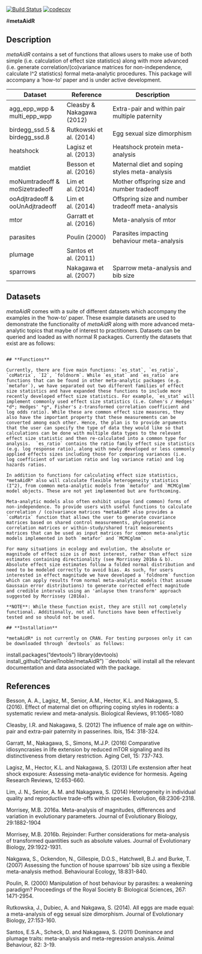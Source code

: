 [![Build Status](https://travis-ci.org/daniel1noble/metaAidR.svg?branch=master)](https://travis-ci.org/daniel1noble/metaAidR) [![codecov](https://codecov.io/gh/daniel1noble/metaAidR/branch/master/graph/badge.svg)](https://codecov.io/gh/daniel1noble/metaAidR)

#**metaAidR**

## **Description**

*metaAidR* contains a set of functions that allows users to make use of both simple (i.e. calculation of effect size statistics) along with more advanced (i.e. generate correlation/(co)variance matrices for non-independence, calculate I^2 statistics) formal meta-analytic procedures. This package will accompany a 'how-to' paper and is under active development. 

| Dataset                         | Reference                 | Description                                      |
|---------------------------------|---------------------------|--------------------------------------------------|
| agg_epp_wpp & multi_epp_wpp     | Cleasby & Nakagawa (2012) | Extra-pair and within pair multiple paternity    |
| birdegg_ssd.5 & birdegg_ssd.8   | Rutkowski et al. (2014)   | Egg sexual size dimorphism                       |
| heatshock                       | Lagisz et al. (2013)      | Heatshock protein meta-analysis                  |
| matdiet                         | Besson et al. (2016)      | Maternal diet and soping styles meta-analysis    |
| moNumtradeoff & moSizetradeoff  | Lim et al. (2014)         | Mother offspring size and number tradeoff        |
| ooAdjtradeoff & ooUnAdjtradeoff | Lim et al. (2014)         | Offspring size and number tradeoff meta-analysis |
| mtor                            | Garratt et al. (2016)     | Meta-analysis of mtor                            |
| parasites                       | Poulin (2000)             | Parasites impacting behaviour meta-analysis      |
| plumage                         | Santos et al. (2011)      |                                                  |
| sparrows                        | Nakagawa et al. (2007)    | Sparrow meta-analysis and bib size               |

## **Datasets**

*metaAidR* comes with a suite of different datasets which accompany the examples in the 'how-to' paper. These example datasets are used to demonstrate the functionality of *metaAidR* along with more advanced meta-analytic topics that maybe of interest to practitioners. Datasets can be queried and loaded as with normal R packages. Currently the datasets that exist are as follows:

```

## **Functions**

Currently, there are five main functions: `es_stat`, `es_ratio`, `coMatrix`, `I2`, `foldnorm`. While `es_stat` and `es_ratio` are functions that can be found in other meta-analytic packages (e.g. `metafor`), we have separated out two different families of effect size statistics and have expanded these functions to include more recently developed effect size statistics. For example, `es_stat` will implement commonly used effect size statistics (i.e. Cohen's / Hedges' *d*; Hedges' *g*, Fisher's z-transformed correlation coefficient and log odds ratio). While these are common effect size measures, they also have the important property that these measurements can be converted among each other. Hence, the plan is to provide arguments that the user can specify the type of data they would like so that calculations can be done with multiple data types to the relevant effect size statistic and then re-calculated into a common type for analysis.  `es_ratio` contains the ratio family effect size statistics (e.g. log response ratio), along with newly developed or less commonly applied effects sizes including those for comparing variances (i.e. log coefficient of variation ratio and log variance ratio) and log hazards ratios. 

In addition to functions for calculating effect size statistics, *metaAidR* also will calculate flexible heterogeneity statistics (I^2), from common meta-analytic models from `metafor` and `MCMCglmm` model objects. These are not yet implemented but are forthcoming. 

Meta-analytic models also often exhibit unique (and common) forms of non-independence. To provide users with useful functions to calculate correlation / (co)variance matrices *metaAidR* also provides a `coMatrix` function that allows the user to generate covariance matrices based on shared control measurements, phylogenetic correlation matrices or within-study/shared trait measurements matrices that can be used as input matrices for common meta-analytic models implemented in both `metafor` and `MCMCglmm`. 

For many situations in ecology and evolution, the absolute or magnitude of effect size is of most interest, rather than effect size estimates containing directionality (see Morrissey 2016a & b). Absolute effect size estimates follow a folded normal distribution and need to be modeled correctly to avoid bias. As such, for users interested in effect magnitude we have developed a `foldnorm` function which can apply results from normal meta-analytic models (that assume Gaussain error distributions) to generate corrected effect magnitude and credible intervals using an 'anlayse then transform' approach suggested by Morrissey (2016a).

**NOTE**: While these function exist, they are still not completely functional. Additionally, not all functions have been effectively tested and so should not be used.

## **Installation**

*metaAidR* is not currently on CRAN. For testing purposes only it can be downloaded through `devtools` as follows:

```
install.packages("devtools")
library(devtools)
install_github("daniel1noble/metaAidR")
```
`devtools` will install all the relevant documentation and data associated with the package. 

## **References**

Besson, A. A., Lagisz, M., Senior, A.M., Hector, K.L. and Nakagawa, S. (2016). Effect of maternal diet on offspring coping styles in rodents: a systematic review and meta-analysis. Biological Reviews, 91:1065-1080

Cleasby, I.R. and Nakagawa, S. (2012) The influence of male age on within-pair and extra-pair paternity in passerines. Ibis, 154: 318-324.

Garratt, M., Nakagawa, S., Simons, M.J.P. (2016) Comparative idiosyncrasies in life extension by reduced mTOR signaling and its distinctiveness from dietary restriction. Aging Cell, 15: 737-743.

Lagisz, M., Hector, K.L. and Nakagawa, S. (2013) Life exstension after heat shock exposure: Assessing meta-analytic evidence for hormesis. Ageing Research Reviews, 12:653-660.

Lim, J. N., Senior, A. M. and Nakagawa, S. (2014) Heterogeneity in individual quality and reproductive trade-offs within species. Evolution, 68:2306-2318.

Morrisey, M.B. 2016a. Meta-analysis of magnitudes, differences and variation in evolutionary parameters. Journal of Evolutionary Biology, 29:1882-1904

Morrisey, M.B. 2016b. Rejoinder: Further considerations for meta-analysis of transformed quantities such as absolute values. Journal of Evolutionary Biology, 29:1922-1931.

Nakgawa, S., Ockendon, N., Gillespie, D.O.S., Hatchwell, B.J. and Burke, T. (2007) Assessing the function of house sparrows' bib size using a flexible meta-analysis method. Behavioural Ecology, 18:831-840.

Poulin, R. (2000) Manipulation of host behaviour by parasites: a weakening paradigm? Proceedings of the Royal Society B: Biological Sciences, 267: 1471-2954.

Rutkowska, J., Dubiec, A. and Nakgawa, S. (2014). All eggs are made equal: a meta-analysis of egg sexual size dimorphism. Journal of Evolutionary Biology, 27:153-160.

Santos, E.S.A., Scheck, D. and Nakagawa, S. (2011) Dominance and plumage traits: meta-analysis and meta-regression analysis. Animal Behaviour, 82: 3-19.
